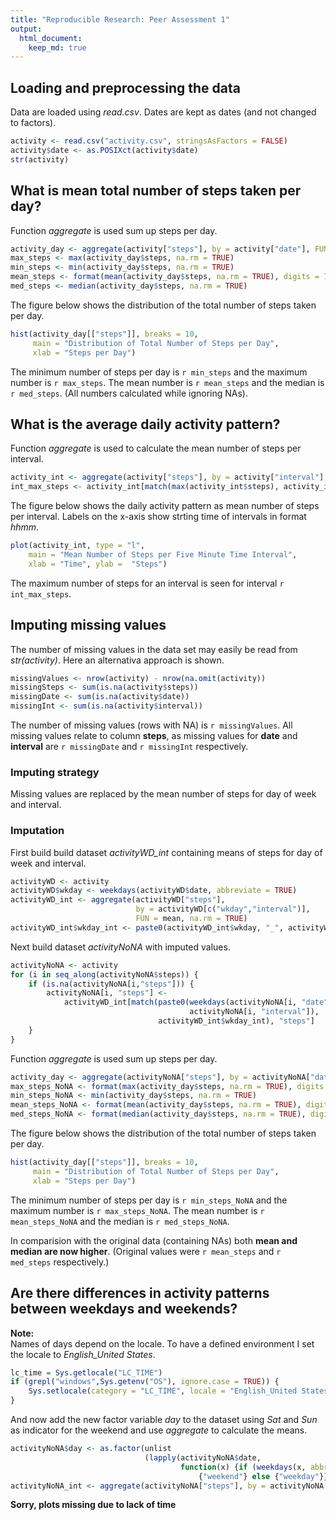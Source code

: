 ```yaml
---
title: "Reproducible Research: Peer Assessment 1"
output: 
  html_document:
    keep_md: true
---
```



## Loading and preprocessing the data

Data are loaded using *read.csv*. Dates are kept as dates (and not changed to factors).

```r
activity <- read.csv("activity.csv", stringsAsFactors = FALSE)
activity$date <- as.POSIXct(activity$date)
str(activity)
```



## What is mean total number of steps taken per day?

Function *aggregate* is used sum up steps per day.

```r
activity_day <- aggregate(activity["steps"], by = activity["date"], FUN = sum)
max_steps <- max(activity_day$steps, na.rm = TRUE)
min_steps <- min(activity_day$steps, na.rm = TRUE)
mean_steps <- format(mean(activity_day$steps, na.rm = TRUE), digits = 7, scientific = FALSE)
med_steps <- median(activity_day$steps, na.rm = TRUE)
```

The figure below shows the distribution of the total number of steps taken per day.

```r
hist(activity_day[["steps"]], breaks = 10, 
     main = "Distribution of Total Number of Steps per Day",
     xlab = "Steps per Day")
```

The minimum number of steps per day is `r min_steps` and the maximum number  is `r max_steps`. The mean number is `r mean_steps` and the median is `r med_steps`. (All numbers calculated while ignoring NAs). 


## What is the average daily activity pattern?

Function *aggregate* is used to calculate the mean number of steps per interval.

```r
activity_int <- aggregate(activity["steps"], by = activity["interval"], FUN = mean, na.rm = TRUE)
int_max_steps <- activity_int[match(max(activity_int$steps), activity_int$steps),1]
```

The figure below shows the daily activity pattern as mean number of steps per interval. Labels on the x-axis show strting time of intervals in format *hhmm*.

```r
plot(activity_int, type = "l",
    main = "Mean Number of Steps per Five Minute Time Interval",
    xlab = "Time", ylab =  "Steps")
```

The maximum number of steps for an interval is seen for interval `r int_max_steps`.


## Imputing missing values

The number of missing values in the data set may easily be read from *str(activity)*. Here an alternativa approach is shown.

```r
missingValues <- nrow(activity) - nrow(na.omit(activity))
missingSteps <- sum(is.na(activity$steps))
missingDate <- sum(is.na(activity$date))
missingInt <- sum(is.na(activity$interval))
```

The number of missing values (rows with NA) is `r missingValues`. All missing values relate to column **steps**, as missing values for **date** and **interval** are `r missingDate` and `r missingInt` respectively. 

### Imputing strategy

Missing values are replaced by the mean number of steps for day of week and interval.

### Imputation

First build build dataset *activityWD_int* containing means of steps for day of week and interval.

```r
activityWD <- activity
activityWD$wkday <- weekdays(activityWD$date, abbreviate = TRUE)
activityWD_int <- aggregate(activityWD["steps"], 
                            by = activityWD[c("wkday","interval")], 
                            FUN = mean, na.rm = TRUE)
activityWD_int$wkday_int <- paste0(activityWD_int$wkday, "_", activityWD_int$interval)
```

Next build dataset *activityNoNA* with imputed values.

```r
activityNoNA <- activity
for (i in seq_along(activityNoNA$steps)) {
    if (is.na(activityNoNA[i,"steps"])) {
        activityNoNA[i, "steps"] <- 
            activityWD_int[match(paste0(weekdays(activityNoNA[i, "date"], abbreviate = TRUE),"_", 
                                        activityNoNA[i, "interval"]), 
                                 activityWD_int$wkday_int), "steps"]
    }
}
```


Function *aggregate* is used sum up steps per day.

```r
activity_day <- aggregate(activityNoNA["steps"], by = activityNoNA["date"], FUN = sum)
max_steps_NoNA <- format(max(activity_day$steps, na.rm = TRUE), digits = 7, scientific = FALSE)
min_steps_NoNA <- min(activity_day$steps, na.rm = TRUE)
mean_steps_NoNA <- format(mean(activity_day$steps, na.rm = TRUE), digits = 7, scientific = FALSE)
med_steps_NoNA <- format(median(activity_day$steps, na.rm = TRUE), digits = 7, scientific = FALSE)
```

The figure below shows the distribution of the total number of steps taken per day.

```r
hist(activity_day[["steps"]], breaks = 10, 
     main = "Distribution of Total Number of Steps per Day",
     xlab = "Steps per Day")
```

The minimum number of steps per day is `r min_steps_NoNA` and the maximum number  is `r max_steps_NoNA`. The mean number is `r mean_steps_NoNA` and the median is `r med_steps_NoNA`.  

In comparision with the original data (containing NAs) both **mean and median are now higher**. (Original values were `r mean_steps` and `r med_steps` respectively.)

## Are there differences in activity patterns between weekdays and weekends?

**Note:**  
Names of days depend on the locale. To have a defined environment I set the locale to *English_United States*.

```r
lc_time = Sys.getlocale("LC_TIME")
if (grepl("windows",Sys.getenv("OS"), ignore.case = TRUE)) {
    Sys.setlocale(category = "LC_TIME", locale = "English_United States")
}
```

And now add the new factor variable *day* to the dataset using *Sat* and *Sun* as indicator for the weekend and use *aggregate* to calculate the means.

```r
activityNoNA$day <- as.factor(unlist
                              (lapply(activityNoNA$date, 
                                      function(x) {if (weekdays(x, abbreviate = TRUE) %in% c("Sat", "Sun"))
                                          {"weekend"} else {"weekday"}})))
activityNoNA_int <- aggregate(activityNoNA["steps"], by = activityNoNA[c("day", "interval")], FUN = mean)
```

**Sorry, plots missing due to lack of time**